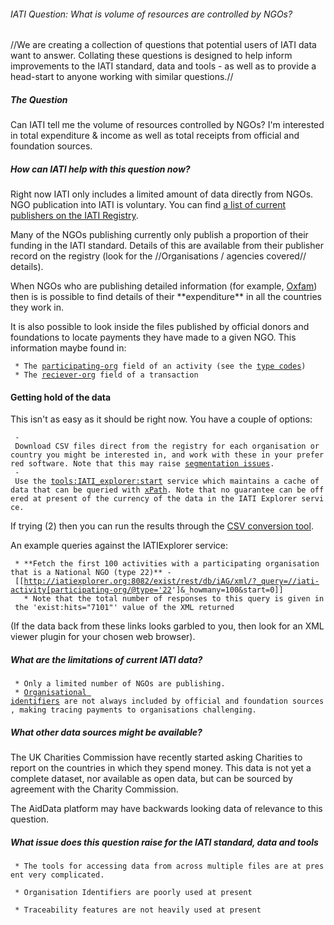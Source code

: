====== IATI Question: What is volume of resources are controlled by NGOs? ======

//We are creating a collection of questions that potential users of IATI data want to answer. Collating these questions is designed to help inform improvements to the IATI standard, data and tools - as well as to provide a head-start to anyone working with similar questions.//

===== The Question =====

Can IATI tell me the volume of resources controlled by NGOs? I'm interested in total expenditure & income as well as total receipts from official and foundation sources.

===== How can IATI help with this question now? =====

Right now IATI only includes a limited amount of data directly from NGOs. NGO publication into IATI is voluntary. You can find [[http://iatiregistry.org/publisher|a list of current publishers on the IATI Registry]].

Many of the NGOs publishing currently only publish a proportion of their funding in the IATI standard. Details of this are available from their publisher record on the registry (look for the //Organisations / agencies covered// details).

When NGOs who are publishing detailed information (for example, [[http://iatiregistry.org/publisher/oxfamgb|Oxfam]]) then is is possible to find details of their **expenditure** in all the countries they work in. 

It is also possible to look inside the files published by official donors and foundations to locate payments they have made to a given NGO. This information maybe found in:

  * The [[http://iatistandard.org/activities-standard/basic-activity-information/participating-organisation|participating-org]] field of an activity (see the [[http://iatistandard.org/codelists/organisation_type|type codes]])
  * The [[http://iatistandard.org/activities-standard/financial-transaction/transaction-receiver|reciever-org]] field of a transaction

==== Getting hold of the data ====
This isn't as easy as it should be right now. You have a couple of options:

  - Download CSV files direct from the registry for each organisation or country you might be interested in, and work with these in your preferred software. Note that this may raise [[http://support.iatistandard.org/entries/21404411-segmentation-issues|segmentation issues]].
  - Use the [[tools:IATI_explorer:start]] service which maintains a cache of data that can be queried with [[http://www.w3schools.com/xpath/default.asp|xPath]]. Note that no guarantee can be offered at present of the currency of the data in the IATI Explorer service. 

If trying (2) then you can run the results through the [[http://tools.aidinfolabs.org/csv/direct_from_registry/|CSV conversion tool]].

An example queries against the IATIExplorer service:

  * **Fetch the first 100 activities with a participating organisation that is a National NGO (type 22)** - [[http://iatiexplorer.org:8082/exist/rest/db/iAG/xml/?_query=//iati-activity[participating-org/@type='22']&_howmany=100&start=0]]
    * Note that the total number of responses to this query is given in the 'exist:hits="7101"' value of the XML returned

(If the data back from these links looks garbled to you, then look for an XML viewer plugin for your chosen web browser). 
===== What are the limitations of current IATI data? =====

  * Only a limited number of NGOs are publishing.
  * [[http://iatistandard.org/guides/organisation-data/organisation-identifiers|Organisational identifiers]] are not always included by official and foundation sources, making tracing payments to organisations challenging. 

===== What other data sources might be available? =====

The UK Charities Commission have recently started asking Charities to report on the countries in which they spend money. This data is not yet a complete dataset, nor available as open data, but can be sourced by agreement with the Charity Commission. 

The AidData platform may have backwards looking data of relevance to this question. 
===== What issue does this question raise for the IATI standard, data and tools =====

  * The tools for accessing data from across multiple files are at present very complicated. 

  * Organisation Identifiers are poorly used at present

  * Traceability features are not heavily used at present
